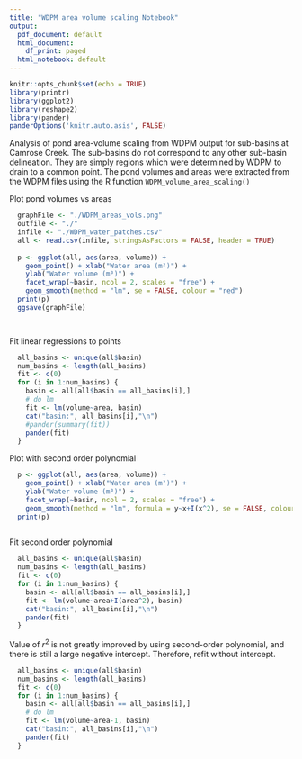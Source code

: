 ```yaml
---
title: "WDPM area volume scaling Notebook"
output:
  pdf_document: default
  html_document:
    df_print: paged
  html_notebook: default
---
```

```r
knitr::opts_chunk$set(echo = TRUE)
library(printr)
library(ggplot2)
library(reshape2)
library(pander)
panderOptions('knitr.auto.asis', FALSE)
```
Analysis of pond area-volume scaling from WDPM output for sub-basins at Camrose Creek.
The sub-basins do not correspond to any other sub-basin delineation. They 
are simply regions which were determined by WDPM to drain to a common point. 
The pond volumes and areas were extracted from the WDPM files using the R function 
```WDPM_volume_area_scaling()```

Plot pond volumes vs areas
```r
  graphFile <- "./WDPM_areas_vols.png"
  outfile <- "./"
  infile <- "./WDPM_water_patches.csv"
  all <- read.csv(infile, stringsAsFactors = FALSE, header = TRUE)
  
  p <- ggplot(all, aes(area, volume)) +
    geom_point() + xlab("Water area (m²)") +
    ylab("Water volume (m³)") +
    facet_wrap(~basin, ncol = 2, scales = "free") +
    geom_smooth(method = "lm", se = FALSE, colour = "red") 
  print(p)
  ggsave(graphFile)

  
```
Fit linear regressions to points
```r

  all_basins <- unique(all$basin)
  num_basins <- length(all_basins)
  fit <- c(0)
  for (i in 1:num_basins) {
    basin <- all[all$basin == all_basins[i],]
    # do lm
    fit <- lm(volume~area, basin)
    cat("basin:", all_basins[i],"\n")
    #pander(summary(fit))
    pander(fit)
  }

```
Plot with second order polynomial
```r
  p <- ggplot(all, aes(area, volume)) +
    geom_point() + xlab("Water area (m²)") +
    ylab("Water volume (m³)") +
    facet_wrap(~basin, ncol = 2, scales = "free") +
    geom_smooth(method = "lm", formula = y~x+I(x^2), se = FALSE, colour = "blue") 
  print(p)
  
```



Fit second order polynomial
```r

  all_basins <- unique(all$basin)
  num_basins <- length(all_basins)
  fit <- c(0)
  for (i in 1:num_basins) {
    basin <- all[all$basin == all_basins[i],]
    fit <- lm(volume~area+I(area^2), basin)
    cat("basin:", all_basins[i],"\n")
    pander(fit)
  }

```

Value of $r^2$ is not greatly improved by using second-order polynomial, and there is still a large negative intercept. Therefore, refit without intercept.

```r

  all_basins <- unique(all$basin)
  num_basins <- length(all_basins)
  fit <- c(0)
  for (i in 1:num_basins) {
    basin <- all[all$basin == all_basins[i],]
    # do lm
    fit <- lm(volume~area-1, basin)
    cat("basin:", all_basins[i],"\n")
    pander(fit)
  }

```
